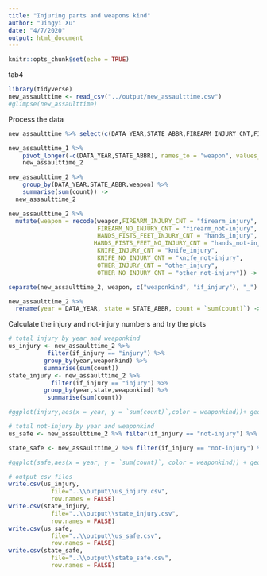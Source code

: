 ---
title: "Injuring parts and weapons kind"
author: "Jingyi Xu"
date: "4/7/2020"
output: html_document
---

```{r setup, include=FALSE}
knitr::opts_chunk$set(echo = TRUE)
```

tab4
```{r}
library(tidyverse)
new_assaulttime <- read_csv("../output/new_assaulttime.csv")
#glimpse(new_assaulttime)
```

Process the data
```{r}
new_assaulttime %>% select(c(DATA_YEAR,STATE_ABBR,FIREARM_INJURY_CNT,FIREARM_NO_INJURY_CNT,KNIFE_INJURY_CNT,KNIFE_NO_INJURY_CNT,HANDS_FISTS_FEET_INJURY_CNT,HANDS_FISTS_FEET_NO_INJURY_CNT,OTHER_INJURY_CNT,OTHER_NO_INJURY_CNT)) -> new_assaulttime_1

new_assaulttime_1 %>%
    pivot_longer(-c(DATA_YEAR,STATE_ABBR), names_to = "weapon", values_to = "count") ->
    new_assaulttime_2

new_assaulttime_2 %>%
    group_by(DATA_YEAR,STATE_ABBR,weapon) %>%
    summarise(sum(count)) ->
  new_assaulttime_2

new_assaulttime_2 %>% 
  mutate(weapon = recode(weapon,FIREARM_INJURY_CNT = "firearm_injury",
                         FIREARM_NO_INJURY_CNT = "firearm_not-injury",
                         HANDS_FISTS_FEET_INJURY_CNT = "hands_injury",
                        HANDS_FISTS_FEET_NO_INJURY_CNT = "hands_not-injury",
                         KNIFE_INJURY_CNT = "knife_injury",
                         KNIFE_NO_INJURY_CNT = "knife_not-injury",
                         OTHER_INJURY_CNT = "other_injury",
                         OTHER_NO_INJURY_CNT = "other_not-injury")) -> new_assaulttime_2

separate(new_assaulttime_2, weapon, c("weaponkind", "if_injury"), "_") -> new_assaulttime_2

new_assaulttime_2 %>% 
  rename(year = DATA_YEAR, state = STATE_ABBR, count = `sum(count)`) -> new_assaulttime_2
```

Calculate the injury and not-injury numbers and try the plots
```{r}
# total injury by year and weaponkind
us_injury <- new_assaulttime_2 %>% 
           filter(if_injury == "injury") %>% 
          group_by(year,weaponkind) %>% 
          summarise(sum(count))
state_injury <- new_assaulttime_2 %>% 
            filter(if_injury == "injury") %>% 
          group_by(year,state,weaponkind) %>% 
           summarise(sum(count))

#ggplot(injury,aes(x = year, y = `sum(count)`,color = weaponkind))+ geom_line() + labs(y = "count") + ggtitle("Injury")

# total not-injury by year and weaponkind
us_safe <- new_assaulttime_2 %>% filter(if_injury == "not-injury") %>% group_by(year,weaponkind) %>% summarise(sum(count))

state_safe <- new_assaulttime_2 %>% filter(if_injury == "not-injury") %>% group_by(year,state, weaponkind) %>% summarise(sum(count))

#ggplot(safe,aes(x = year, y = `sum(count)`, color = weaponkind)) + geom_line() + labs(y = "count") + ggtitle("No-injury")

# output csv files
write.csv(us_injury,
            file="..\\output\\us_injury.csv", 
            row.names = FALSE)
write.csv(state_injury,
            file="..\\output\\state_injury.csv", 
            row.names = FALSE)
write.csv(us_safe,
            file="..\\output\\us_safe.csv", 
            row.names = FALSE)
write.csv(state_safe,
            file="..\\output\\state_safe.csv", 
            row.names = FALSE)

```

